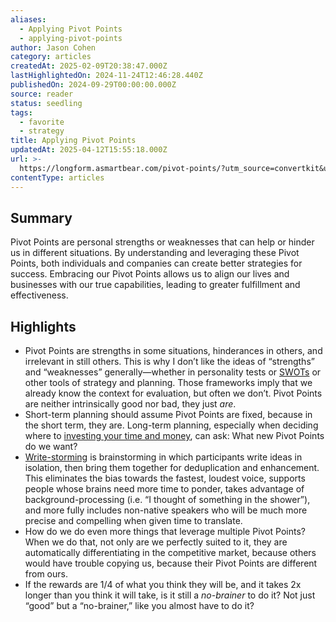 ```yaml
---
aliases:
  - Applying Pivot Points
  - applying-pivot-points
author: Jason Cohen
category: articles
createdAt: 2025-02-09T20:38:47.000Z
lastHighlightedOn: 2024-11-24T12:46:28.440Z
publishedOn: 2024-09-29T00:00:00.000Z
source: reader
status: seedling
tags:
  - favorite
  - strategy
title: Applying Pivot Points
updatedAt: 2025-04-12T15:55:18.000Z
url: >-
  https://longform.asmartbear.com/pivot-points/?utm_source=convertkit&utm_medium=email&utm_campaign=asmartbear_newsletter
contentType: articles
---
```

## Summary

Pivot Points are personal strengths or weaknesses that can help or hinder us in different situations. By understanding and leveraging these Pivot Points, both individuals and companies can create better strategies for success. Embracing our Pivot Points allows us to align our lives and businesses with our true capabilities, leading to greater fulfillment and effectiveness.

## Highlights

- Pivot Points are strengths in some situations, hinderances in others, and irrelevant in still others. This is why I don’t like the ideas of “strengths” and “weaknesses” generally—whether in personality tests or [SWOTs](https://longform.asmartbear.com/swot/) or other tools of strategy and planning. Those frameworks imply that we already know the context for evaluation, but often we don’t. Pivot Points are neither intrinsically good nor bad, they just _are_.
- Short-term planning should assume Pivot Points are fixed, because in the short term, they are. Long-term planning, especially when deciding where to [investing your time and money](https://longform.asmartbear.com/investment/), can ask: What new Pivot Points do we want?
- [Write-storming](https://www.fastcompany.com/3033567/brainstorming-doesnt-work-try-this-technique-instead?utm_source=longform.asmartbear.com&utm_campaign=longform.asmartbear.com&utm_medium=post) is brainstorming in which participants write ideas in isolation, then bring them together for deduplication and enhancement. This eliminates the bias towards the fastest, loudest voice, supports people whose brains need more time to ponder, takes advantage of background-processing (i.e. “I thought of something in the shower”), and more fully includes non-native speakers who will be much more precise and compelling when given time to translate.
- How do we do even more things that leverage multiple Pivot Points? When we do that, not only are we perfectly suited to it, they are automatically differentiating in the competitive market, because others would have trouble copying us, because their Pivot Points are different from ours.
- If the rewards are 1/4 of what you think they will be, and it takes 2x longer than you think it will take, is it still a _no-brainer_ to do it? Not just “good” but a “no-brainer,” like you almost have to do it?
